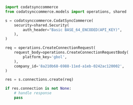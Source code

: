 ```python Create.py
import codatsynccommerce
from codatsynccommerce.models import operations, shared

s = codatsynccommerce.CodatSyncCommerce(
    security=shared.Security(
        auth_header="Basic BASE_64_ENCODED(API_KEY)",
    ),
)

req = operations.CreateConnectionRequest(
    request_body=operations.CreateConnectionRequestBody(
        platform_key='gbol',
    ),
    company_id='8a210b68-6988-11ed-a1eb-0242ac120002',
)

res = s.connections.create(req)

if res.connection is not None:
    # handle response
    pass
```
